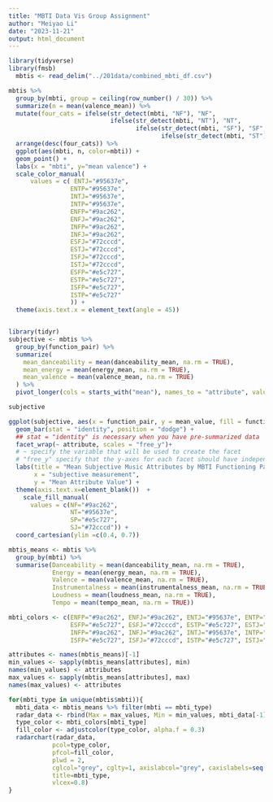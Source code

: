 ```yaml
---
title: "MBTI Data Vis Group Assignment"
author: "Meiyao Li"
date: "2023-11-21"
output: html_document
---
```


```r
library(tidyverse)
library(fmsb)
  mbtis <- read_delim("../201data/combined_mbti_df.csv")

mbtis %>%
  group_by(mbti, group = ceiling(row_number() / 30)) %>%
  summarize(n = mean(valence_mean)) %>%
  mutate(four_cats = ifelse(str_detect(mbti, "NF"), "NF",
                            ifelse(str_detect(mbti, "NT"), "NT",
                                   ifelse(str_detect(mbti, "SF"), "SF",
                                          ifelse(str_detect(mbti, "ST"), "ST", ""))))) %>%
  arrange(desc(four_cats)) %>%
  ggplot(aes(mbti, n, color=mbti)) +
  geom_point() +
  labs(x = "mbti", y="mean valence") +
  scale_color_manual(
      values = c( ENTJ="#95637e",
                 ENTP="#95637e",
                 INTJ="#95637e",
                 INTP="#95637e",
                 ENFP="#9ac262",
                 ENFJ="#9ac262",
                 INFP="#9ac262",
                 INFJ="#9ac262",
                 ESFJ="#72cccd",
                 ESTJ="#72cccd",
                 ISFJ="#72cccd",
                 ISTJ="#72cccd",
                 ESFP="#e5c727",
                 ESTP="#e5c727",
                 ISFP="#e5c727",
                 ISTP="#e5c727"
                 )) +
  theme(axis.text.x = element_text(angle = 45))



```

```r
library(tidyr)
subjective <- mbtis %>%
  group_by(function_pair) %>%
  summarize(
    mean_danceability = mean(danceability_mean, na.rm = TRUE),
    mean_energy = mean(energy_mean, na.rm = TRUE),
    mean_valence = mean(valence_mean, na.rm = TRUE)
  ) %>%
  pivot_longer(cols = starts_with("mean"), names_to = "attribute", values_to = "mean_value")

subjective

ggplot(subjective, aes(x = function_pair, y = mean_value, fill = function_pair)) +
  geom_bar(stat = "identity", position = "dodge") +
  ## stat = "identity" is necessary when you have pre-summarized data
  facet_wrap(~ attribute, scales = "free_y")+
  # ~ specify the variable that will be used to create the facet
  # "free_y" specify that the y-axes for each facet should have independent scale
  labs(title = "Mean Subjective Music Attributes by MBTI Functioning Pair", 
       x = "subjective measurement", 
       y = "Mean Attribute Value") +
  theme(axis.text.x=element_blank())  +
    scale_fill_manual(
      values = c(NF="#9ac262",
                 NT="#95637e",
                 SP="#e5c727",
                 SJ="#72cccd")) +
  coord_cartesian(ylim =c(0.4, 0.7))
```

```r
mbtis_means <- mbtis %>%
  group_by(mbti) %>%
  summarise(Danceability = mean(danceability_mean, na.rm = TRUE),
            Energy = mean(energy_mean, na.rm = TRUE),
            Valence = mean(valence_mean, na.rm = TRUE),
            Instrumentalness = mean(instrumentalness_mean, na.rm = TRUE),
            Loudness = mean(loudness_mean, na.rm = TRUE),
            Tempo = mean(tempo_mean, na.rm = TRUE))

mbti_colors <- c(ENFP="#9ac262", ENFJ="#9ac262", ENTJ="#95637e", ENTP="#95637e", 
                 ESFP="#e5c727", ESFJ="#72cccd", ESTP="#e5c727", ESTJ="#72cccd", 
                 INFP="#9ac262", INFJ="#9ac262", INTJ="#95637e", INTP="#95637e", 
                 ISFP="#e5c727", ISFJ="#72cccd", ISTP="#e5c727", ISTJ="#72cccd")

attributes <- names(mbtis_means)[-1]
min_values <- sapply(mbtis_means[attributes], min)
names(min_values) <- attributes
max_values <- sapply(mbtis_means[attributes], max)
names(max_values) <- attributes

for(mbti_type in unique(mbtis$mbti)){
  mbti_data <- mbtis_means %>% filter(mbti == mbti_type)
  radar_data <- rbind(Max = max_values, Min = min_values, mbti_data[-1])
  type_color <- mbti_colors[mbti_type]
  fill_color <- adjustcolor(type_color, alpha.f = 0.3)
  radarchart(radar_data, 
            pcol=type_color, 
            pfcol=fill_color, 
            plwd = 2, 
            cglcol="grey", cglty=1, axislabcol="grey", caxislabels=seq(0,20,5), cglwd=0.8, 
            title=mbti_type,
            vlcex=0.8)
}

```

